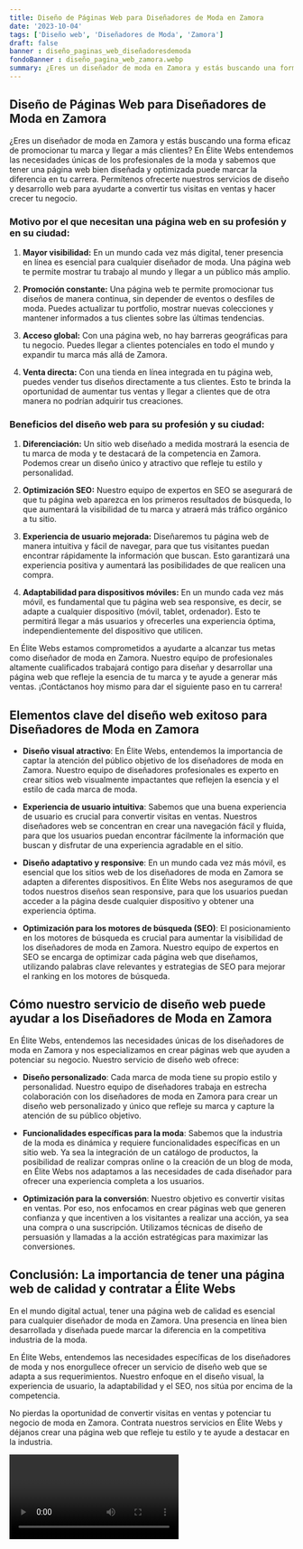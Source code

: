 ```yaml
---
title: Diseño de Páginas Web para Diseñadores de Moda en Zamora
date: '2023-10-04'
tags: ['Diseño web', 'Diseñadores de Moda', 'Zamora']
draft: false
banner : diseño_paginas_web_diseñadoresdemoda
fondoBanner : diseño_pagina_web_zamora.webp
summary: ¿Eres un diseñador de moda en Zamora y estás buscando una forma eficaz de promocionar tu marca y llegar a más clientes? En Élite Webs entendemos las necesidades únicas de los profesionales de la moda y sabemos que tener una página web bien diseñada y optimizada puede marcar la diferencia en tu carrera. Permítenos ofrecerte nuestros servicios de diseño y desarrollo web para ayudarte a convertir tus visitas en ventas y hacer crecer tu negocio.
---
```


## Diseño de Páginas Web para Diseñadores de Moda en Zamora

¿Eres un diseñador de moda en Zamora y estás buscando una forma eficaz de promocionar tu marca y llegar a más clientes? En Élite Webs entendemos las necesidades únicas de los profesionales de la moda y sabemos que tener una página web bien diseñada y optimizada puede marcar la diferencia en tu carrera. Permítenos ofrecerte nuestros servicios de diseño y desarrollo web para ayudarte a convertir tus visitas en ventas y hacer crecer tu negocio.

### Motivo por el que necesitan una página web en su profesión y en su ciudad:

1. **Mayor visibilidad:** En un mundo cada vez más digital, tener presencia en línea es esencial para cualquier diseñador de moda. Una página web te permite mostrar tu trabajo al mundo y llegar a un público más amplio.

2. **Promoción constante:** Una página web te permite promocionar tus diseños de manera continua, sin depender de eventos o desfiles de moda. Puedes actualizar tu portfolio, mostrar nuevas colecciones y mantener informados a tus clientes sobre las últimas tendencias.

3. **Acceso global:** Con una página web, no hay barreras geográficas para tu negocio. Puedes llegar a clientes potenciales en todo el mundo y expandir tu marca más allá de Zamora.

4. **Venta directa:** Con una tienda en línea integrada en tu página web, puedes vender tus diseños directamente a tus clientes. Esto te brinda la oportunidad de aumentar tus ventas y llegar a clientes que de otra manera no podrían adquirir tus creaciones.

### Beneficios del diseño web para su profesión y su ciudad:

1. **Diferenciación:** Un sitio web diseñado a medida mostrará la esencia de tu marca de moda y te destacará de la competencia en Zamora. Podemos crear un diseño único y atractivo que refleje tu estilo y personalidad.

2. **Optimización SEO:** Nuestro equipo de expertos en SEO se asegurará de que tu página web aparezca en los primeros resultados de búsqueda, lo que aumentará la visibilidad de tu marca y atraerá más tráfico orgánico a tu sitio.

3. **Experiencia de usuario mejorada:** Diseñaremos tu página web de manera intuitiva y fácil de navegar, para que tus visitantes puedan encontrar rápidamente la información que buscan. Esto garantizará una experiencia positiva y aumentará las posibilidades de que realicen una compra.

4. **Adaptabilidad para dispositivos móviles:** En un mundo cada vez más móvil, es fundamental que tu página web sea responsive, es decir, se adapte a cualquier dispositivo (móvil, tablet, ordenador). Esto te permitirá llegar a más usuarios y ofrecerles una experiencia óptima, independientemente del dispositivo que utilicen.

En Élite Webs estamos comprometidos a ayudarte a alcanzar tus metas como diseñador de moda en Zamora. Nuestro equipo de profesionales altamente cualificados trabajará contigo para diseñar y desarrollar una página web que refleje la esencia de tu marca y te ayude a generar más ventas. ¡Contáctanos hoy mismo para dar el siguiente paso en tu carrera!

<GifSeo />

<Cta />

## Elementos clave del diseño web exitoso para Diseñadores de Moda en Zamora

- **Diseño visual atractivo**: En Élite Webs, entendemos la importancia de captar la atención del público objetivo de los diseñadores de moda en Zamora. Nuestro equipo de diseñadores profesionales es experto en crear sitios web visualmente impactantes que reflejen la esencia y el estilo de cada marca de moda.

- **Experiencia de usuario intuitiva**: Sabemos que una buena experiencia de usuario es crucial para convertir visitas en ventas. Nuestros diseñadores web se concentran en crear una navegación fácil y fluida, para que los usuarios puedan encontrar fácilmente la información que buscan y disfrutar de una experiencia agradable en el sitio.

- **Diseño adaptativo y responsive**: En un mundo cada vez más móvil, es esencial que los sitios web de los diseñadores de moda en Zamora se adapten a diferentes dispositivos. En Élite Webs nos aseguramos de que todos nuestros diseños sean responsive, para que los usuarios puedan acceder a la página desde cualquier dispositivo y obtener una experiencia óptima.

- **Optimización para los motores de búsqueda (SEO)**: El posicionamiento en los motores de búsqueda es crucial para aumentar la visibilidad de los diseñadores de moda en Zamora. Nuestro equipo de expertos en SEO se encarga de optimizar cada página web que diseñamos, utilizando palabras clave relevantes y estrategias de SEO para mejorar el ranking en los motores de búsqueda.

## Cómo nuestro servicio de diseño web puede ayudar a los Diseñadores de Moda en Zamora

En Élite Webs, entendemos las necesidades únicas de los diseñadores de moda en Zamora y nos especializamos en crear páginas web que ayuden a potenciar su negocio. Nuestro servicio de diseño web ofrece:

- **Diseño personalizado**: Cada marca de moda tiene su propio estilo y personalidad. Nuestro equipo de diseñadores trabaja en estrecha colaboración con los diseñadores de moda en Zamora para crear un diseño web personalizado y único que refleje su marca y capture la atención de su público objetivo.

- **Funcionalidades específicas para la moda**: Sabemos que la industria de la moda es dinámica y requiere funcionalidades específicas en un sitio web. Ya sea la integración de un catálogo de productos, la posibilidad de realizar compras online o la creación de un blog de moda, en Élite Webs nos adaptamos a las necesidades de cada diseñador para ofrecer una experiencia completa a los usuarios.

- **Optimización para la conversión**: Nuestro objetivo es convertir visitas en ventas. Por eso, nos enfocamos en crear páginas web que generen confianza y que incentiven a los visitantes a realizar una acción, ya sea una compra o una suscripción. Utilizamos técnicas de diseño de persuasión y llamadas a la acción estratégicas para maximizar las conversiones.

## Conclusión: La importancia de tener una página web de calidad y contratar a Élite Webs

En el mundo digital actual, tener una página web de calidad es esencial para cualquier diseñador de moda en Zamora. Una presencia en línea bien desarrollada y diseñada puede marcar la diferencia en la competitiva industria de la moda. 

En Élite Webs, entendemos las necesidades específicas de los diseñadores de moda y nos enorgullece ofrecer un servicio de diseño web que se adapta a sus requerimientos. Nuestro enfoque en el diseño visual, la experiencia de usuario, la adaptabilidad y el SEO, nos sitúa por encima de la competencia. 

No pierdas la oportunidad de convertir visitas en ventas y potenciar tu negocio de moda en Zamora. Contrata nuestros servicios en Élite Webs y déjanos crear una página web que refleje tu estilo y te ayude a destacar en la industria.

<Video />

<CtaBot job='Diseñadores de Moda' city='Zamora'/>

<Gmaps query='Zamora+españa+maps' />